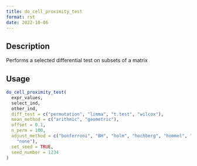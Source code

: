 ```yaml
--- 
title: do_cell_proximity_test 
format: rst 
date: 2022-10-06 
--- 
```


## Description

Performs a selected differential test on subsets of a matrix


## Usage

```r
do_cell_proximity_test(
  expr_values,
  select_ind,
  other_ind,
  diff_test = c("permutation", "limma", "t.test", "wilcox"),
  mean_method = c("arithmic", "geometric"),
  offset = 0.1,
  n_perm = 100,
  adjust_method = c("bonferroni", "BH", "holm", "hochberg", "hommel", "BY", "fdr",
    "none"),
  set_seed = TRUE,
  seed_number = 1234
)
```


